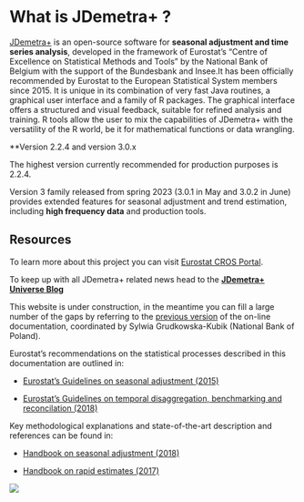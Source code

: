 # What is JDemetra+ ? {.unnumbered}

[JDemetra+](https://github.com/jdemetra) is an open-source software for **seasonal adjustment and time series analysis**, developed in the framework of Eurostat's "Centre of Excellence on Statistical Methods and Tools" by the National Bank of Belgium with the support of the Bundesbank and Insee.It has been officially recommended by Eurostat to the European Statistical System members since 2015. It is unique in its combination of very fast Java routines, a graphical user interface and a family of R packages. The graphical interface offers a structured and visual feedback, suitable for refined analysis and training. R tools allow the user to mix the capabilities of JDemetra+ with the versatility of the R world, be it for mathematical functions or data wrangling.

**Version 2.2.4 and version 3.0.x

The highest version currently recommended for production purposes is 2.2.4.

Version 3 family released from spring 2023 (3.0.1 in May and 3.0.2 in June) provides extended features for seasonal adjustment and trend estimation, including **high frequency data** and production tools.

## Resources

To learn more about this project you can visit [Eurostat CROS Portal](https://ec.europa.eu/eurostat/cros/content/centre-excellence-statistical-methods-and-tools).

To keep up with all JDemetra+ related news head to the [**JDemetra+ Universe Blog**](https://jdemetra-universe-blog.netlify.app/)

This website is under construction, in the meantime you can fill a large number of the gaps by referring to the [previous version](https://jdemetradocumentation.github.io/JDemetra-documentation) of the on-line documentation, coordinated by Sylwia Grudkowska-Kubik (National Bank of Poland).

Eurostat's recommendations on the statistical processes described in this documentation are outlined in: 

- [Eurostat's Guidelines on seasonal adjustment (2015)](https://ec.europa.eu/eurostat/documents/3859598/6830795/KS-GQ-15-001-EN-N.pdf)

- [Eurostat's Guidelines on temporal disaggregation, benchmarking and reconcilation (2018)](https://ec.europa.eu/eurostat/documents/3859598/9441376/KS-06-18-355-EN.pdf)


Key methodological explanations and state-of-the-art description and references can be found in: 

- [Handbook on seasonal adjustment (2018)](https://ec.europa.eu/eurostat/documents/3859598/8939616/KS-GQ-18-001-EN-N.pdf)

- [Handbook on rapid estimates (2017)](https://ec.europa.eu/eurostat/documents/3859598/8555708/KS-GQ-17-008-EN-N.pdf)


![](All_images/jdemetra+.png)
